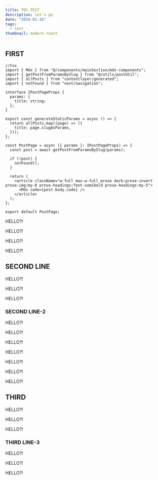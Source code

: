 ```yaml
---
title: TOC-TEST
description: let's go
date: "2024-01-26"
tags:
  - test
thumbnail: modern-react
---
```


## FIRST

```tsx
//tsx
import { Mdx } from "@/components/mainSection/mdx-components";
import { getPostFromParamsBySlug } from "@/utils/postUtil";
import { allPosts } from "contentlayer/generated";
import { notFound } from "next/navigation";

interface IPostPageProps {
  params: {
    title: string;
  };
}

export const generateStaticParams = async () => {
  return allPosts.map((page) => ({
    title: page.slugAsParams,
  }));
};

const PostPage = async ({ params }: IPostPageProps) => {
  const post = await getPostFromParamsBySlug(params);

  if (!post) {
    notFound();
  }

  return (
    <article className="w-full max-w-full prose dark:prose-invert  prose-img:my-0 prose-headings:font-semibold prose-headings:my-5">
      <Mdx code={post.body.code} />
    </article>
  );
};

export default PostPage;
```

HELLO?!

HELLO?!

HELLO?!

HELLO?!

## SECOND LINE

HELLO?!

HELLO?!

HELLO?!

### SECOND LINE-2

HELLO?!

HELLO?!

HELLO?!

HELLO?!

HELLO?!

HELLO?!

HELLO?!

## THIRD

HELLO?!

HELLO?!

HELLO?!

### THIRD LINE-3

HELLO?!

HELLO?!

HELLO?!
